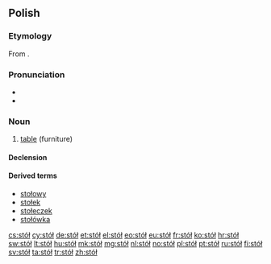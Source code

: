 {{also|stol|STOL|stôl|śtöł}}
==Polish==

===Etymology===
From {{etyl|sla-pro|pl}} {{recons|stolъ|lang=sla-pro}}.

===Pronunciation===
* {{IPA|[stuw]|lang=pl}}
* {{audio|Pl-stół.ogg|audio}}

===Noun===
{{head|pl|noun|g=m|diminutive|stolik}}

# [[table]] (furniture)

====Declension====
{{pl-decl-noun-masc-inani|sto|ł|u|stół}}

====Derived terms====
* [[stołowy]]
* [[stołek]]
* [[stołeczek]]
* [[stołówka]]

[[cs:stół]]
[[cy:stół]]
[[de:stół]]
[[et:stół]]
[[el:stół]]
[[eo:stół]]
[[eu:stół]]
[[fr:stół]]
[[ko:stół]]
[[hr:stół]]
[[sw:stół]]
[[lt:stół]]
[[hu:stół]]
[[mk:stół]]
[[mg:stół]]
[[nl:stół]]
[[no:stół]]
[[pl:stół]]
[[pt:stół]]
[[ru:stół]]
[[fi:stół]]
[[sv:stół]]
[[ta:stół]]
[[tr:stół]]
[[zh:stół]]